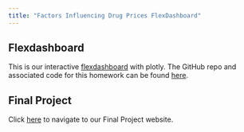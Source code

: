 ```yaml
---
title: "Factors Influencing Drug Prices FlexDashboard"
---
```

## Flexdashboard
This is our interactive [flexdashboard](dashboard_pharma.html) with plotly. The GitHub repo and associated code for this homework can be found [here](https://github.com/josiealford14/dashboard_pharma).

## Final Project
Click [here](https://josiealford14.github.io/p8105_final_jmmm/) to navigate to our Final Project website.